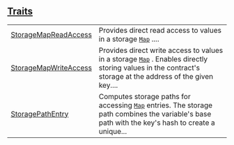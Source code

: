 
## [Traits](./core-starknet-storage-map-traits)

| | |
|:---|:---|
| [StorageMapReadAccess](./core-starknet-storage-map-StorageMapReadAccess) | Provides direct read access to values in a storage [`Map`](./core-starknet-storage-map-Map) .... |
| [StorageMapWriteAccess](./core-starknet-storage-map-StorageMapWriteAccess) | Provides direct write access to values in a storage [`Map`](./core-starknet-storage-map-Map) . Enables directly storing values in the contract's storage at the address of the given key.... |
| [StoragePathEntry](./core-starknet-storage-map-StoragePathEntry) | Computes storage paths for accessing [`Map`](./core-starknet-storage-map-Map)  entries. The storage path combines the variable's base path with the key's hash to create a unique... |
